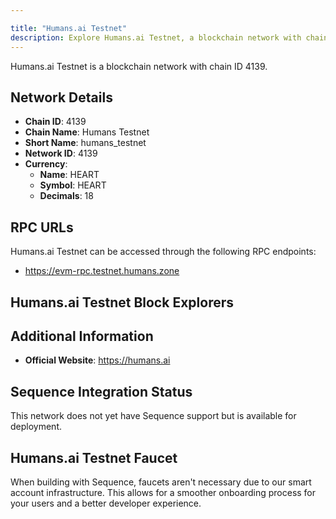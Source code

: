 ```yaml
---

title: "Humans.ai Testnet"
description: Explore Humans.ai Testnet, a blockchain network with chain ID 4139. Learn about its native currency, HEART, and how to interact with the network.
---
```




Humans.ai Testnet is a blockchain network with chain ID 4139.

## Network Details

- **Chain ID**: 4139
- **Chain Name**: Humans Testnet
- **Short Name**: humans_testnet
- **Network ID**: 4139
- **Currency**: 
  - **Name**: HEART
  - **Symbol**: HEART
  - **Decimals**: 18

## RPC URLs

Humans.ai Testnet can be accessed through the following RPC endpoints:

- https://evm-rpc.testnet.humans.zone

## Humans.ai Testnet Block Explorers



## Additional Information

- **Official Website**: https://humans.ai

## Sequence Integration Status

This network does not yet have Sequence support but is available for deployment.

## Humans.ai Testnet Faucet

When building with Sequence, faucets aren't necessary due to our smart account infrastructure. This allows for a smoother onboarding process for your users and a better developer experience.
